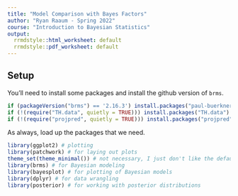 ```yaml
---
title: "Model Comparison with Bayes Factors"
author: "Ryan Raaum - Spring 2022"
course: "Introduction to Bayesian Statistics"
output:
  rrmdstyle::html_worksheet: default
  rrmdstyle::pdf_worksheet: default
---
```


## Setup 

You'll need to install some packages and install the github version of `brms`.

```r
if (packageVersion("brms") == '2.16.3') install.packages("paul-buerkner/brms")
if (!(require("TH.data", quietly = TRUE))) install.packages("TH.data")
if (!(require("projpred", quietly = TRUE))) install.packages("projpred")
```

As always, load up the packages that we need.

```r
library(ggplot2) # plotting
library(patchwork) # for laying out plots
theme_set(theme_minimal()) # not necessary, I just don't like the default ggplot theme
library(brms) # for Bayesian modeling
library(bayesplot) # for plotting of Bayesian models
library(dplyr) # for data wrangling
library(posterior) # for working with posterior distributions
```
